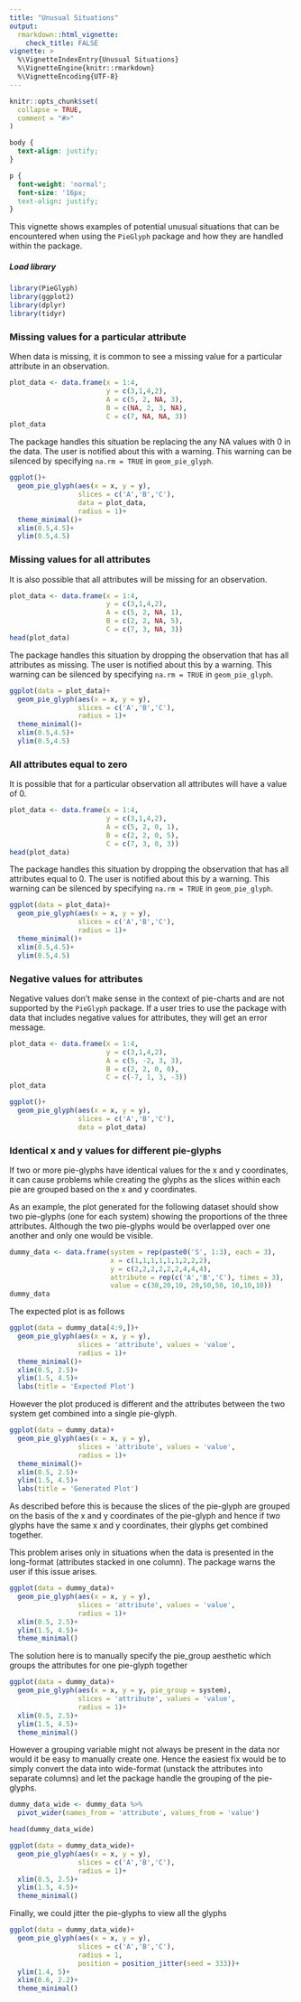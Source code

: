 ```yaml
---
title: "Unusual Situations"
output: 
  rmarkdown::html_vignette:
    check_title: FALSE
vignette: >
  %\VignetteIndexEntry{Unusual Situations}
  %\VignetteEngine{knitr::rmarkdown}
  %\VignetteEncoding{UTF-8}
---
```


```r
knitr::opts_chunk$set(
  collapse = TRUE,
  comment = "#>"
)
```


```css
body {
  text-align: justify;
}

p {
  font-weight: 'normal';
  font-size: '16px;
  text-align: justify;
}
```

<p>This vignette shows examples of potential unusual situations that can be encountered when using the `PieGlyph` package and how they are handled within the package.</p>

##### Load library
```r
library(PieGlyph)
library(ggplot2)
library(dplyr)
library(tidyr)
```


### Missing values for a particular attribute
<p>When data is missing, it is common to see a missing value for a particular attribute in an observation.</p>
```r
plot_data <- data.frame(x = 1:4, 
                        y = c(3,1,4,2),
                        A = c(5, 2, NA, 3),
                        B = c(NA, 2, 3, NA),
                        C = c(7, NA, NA, 3))
plot_data
```

<p>The package handles this situation be replacing the any NA values with 0 in the data. The user is notified about this with a warning. This warning can be silenced by specifying `na.rm = TRUE` in `geom_pie_glyph`.</p>
```r
ggplot()+
  geom_pie_glyph(aes(x = x, y = y),
                 slices = c('A','B','C'),
                 data = plot_data,
                 radius = 1)+
  theme_minimal()+
  xlim(0.5,4.5)+
  ylim(0.5,4.5)
```


### Missing values for all attributes
<p>It is also possible that all attributes will be missing for an observation.</p>
```r
plot_data <- data.frame(x = 1:4, 
                        y = c(3,1,4,2),
                        A = c(5, 2, NA, 1),
                        B = c(2, 2, NA, 5),
                        C = c(7, 3, NA, 3))
head(plot_data)
```

<p>The package handles this situation by dropping the observation that has all attributes as missing. The user is notified about this by a warning. This warning can be silenced by specifying `na.rm = TRUE` in `geom_pie_glyph`.</p>
```r
ggplot(data = plot_data)+
  geom_pie_glyph(aes(x = x, y = y),
                 slices = c('A','B','C'),
                 radius = 1)+
  theme_minimal()+
  xlim(0.5,4.5)+
  ylim(0.5,4.5)
```

### All attributes equal to zero
<p>It is possible that for a particular observation all attributes will have a value of 0.</p>
```r
plot_data <- data.frame(x = 1:4, 
                        y = c(3,1,4,2),
                        A = c(5, 2, 0, 1),
                        B = c(2, 2, 0, 5),
                        C = c(7, 3, 0, 3))
head(plot_data)
```

<p>The package handles this situation by dropping the observation that has all attributes equal to 0. The user is notified about this by a warning. This warning can be silenced by specifying `na.rm = TRUE` in `geom_pie_glyph`.</p>
```r
ggplot(data = plot_data)+
  geom_pie_glyph(aes(x = x, y = y),
                 slices = c('A','B','C'),
                 radius = 1)+
  theme_minimal()+
  xlim(0.5,4.5)+
  ylim(0.5,4.5)
```

### Negative values for attributes
<p>Negative values don’t make sense in the context of pie-charts and are not supported by the `PieGlyph` package. If a user tries to use the package with data that includes negative values for attributes, they will get an error message.</p>
```r
plot_data <- data.frame(x = 1:4, 
                        y = c(3,1,4,2),
                        A = c(5, -2, 3, 3),
                        B = c(2, 2, 0, 0),
                        C = c(-7, 1, 3, -3))
plot_data
```

```r
ggplot()+
  geom_pie_glyph(aes(x = x, y = y),
                 slices = c('A','B','C'),
                 data = plot_data)
```

### Identical x and y values for different pie-glyphs

<p> If two or more pie-glyphs have identical values for the x and y coordinates, it can cause problems while creating the glyphs as the slices within each pie are grouped based on the x and y coordinates.</p>

<p>As an example, the plot generated for the following dataset should show two pie-glyphs (one for each system) showing the proportions of the three attributes. Although the two pie-glyphs would be overlapped over one another and only one would be visible.</p>
```r
dummy_data <- data.frame(system = rep(paste0('S', 1:3), each = 3),
                         x = c(1,1,1,1,1,1,2,2,2),
                         y = c(2,2,2,2,2,2,4,4,4),
                         attribute = rep(c('A','B','C'), times = 3),
                         value = c(30,20,10, 20,50,50, 10,10,10))
dummy_data
```

<p>The expected plot is as follows</p>
```r
ggplot(data = dummy_data[4:9,])+
  geom_pie_glyph(aes(x = x, y = y),
                 slices = 'attribute', values = 'value',
                 radius = 1)+
  theme_minimal()+
  xlim(0.5, 2.5)+
  ylim(1.5, 4.5)+
  labs(title = 'Expected Plot')

```

<p>However the plot produced is different and the attributes between the two system get combined into a single pie-glyph.</p>
```r
ggplot(data = dummy_data)+
  geom_pie_glyph(aes(x = x, y = y),
                 slices = 'attribute', values = 'value',
                 radius = 1)+
  theme_minimal()+
  xlim(0.5, 2.5)+
  ylim(1.5, 4.5)+
  labs(title = 'Generated Plot')
```

<p>As described before this is because the slices of the pie-glyph are grouped on the basis of the x and y coordinates of the pie-glyph and hence if two glyphs have the same x and y coordinates, their glyphs get combined together.</p>

<p>This problem arises only in situations when the data is presented in the long-format (attributes stacked in one column). The package warns the user if this issue arises.</p>
```r
ggplot(data = dummy_data)+
  geom_pie_glyph(aes(x = x, y = y),
                 slices = 'attribute', values = 'value',
                 radius = 1)+
  xlim(0.5, 2.5)+
  ylim(1.5, 4.5)+
  theme_minimal()
```

<p>The solution here is to manually specify the pie_group aesthetic which groups the attributes for one pie-glyph together</p>
```r
ggplot(data = dummy_data)+
  geom_pie_glyph(aes(x = x, y = y, pie_group = system),
                 slices = 'attribute', values = 'value',
                 radius = 1)+
  xlim(0.5, 2.5)+
  ylim(1.5, 4.5)+
  theme_minimal()
```

<p>However a grouping variable might not always be present in the data nor would it be easy to manually create one. Hence the easiest fix would be to simply convert the data into wide-format (unstack the attributes into separate columns) and let the package handle the grouping of the pie-glyphs.</p>

```r
dummy_data_wide <- dummy_data %>% 
  pivot_wider(names_from = 'attribute', values_from = 'value')

head(dummy_data_wide)

ggplot(data = dummy_data_wide)+
  geom_pie_glyph(aes(x = x, y = y),
                 slices = c('A','B','C'),
                 radius = 1)+
  xlim(0.5, 2.5)+
  ylim(1.5, 4.5)+
  theme_minimal()
```

<p>Finally, we could jitter the pie-glyphs to view all the glyphs</p>

```r
ggplot(data = dummy_data_wide)+
  geom_pie_glyph(aes(x = x, y = y),
                 slices = c('A','B','C'),
                 radius = 1, 
                 position = position_jitter(seed = 333))+
  ylim(1.4, 5)+
  xlim(0.6, 2.2)+
  theme_minimal()
```

